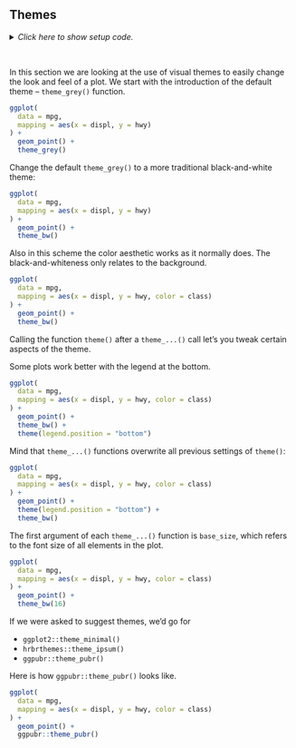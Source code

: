 ## Themes

<details><summary>*Click here to show setup code.*</summary>
```r
library(tidyverse)
library(nycflights13)

library(conflicted)
conflict_prefer("filter", "dplyr")
conflict_prefer("lag", "dplyr")

knitr::opts_chunk$set(fig.width = 8, fig.height = 5)
```
</details>

<br>

In this section we are looking at the use of visual themes to easily change the look and feel of a plot.
We start with the introduction of the default theme -- `theme_grey()` function.

```r
ggplot(
  data = mpg,
  mapping = aes(x = displ, y = hwy)
) +
  geom_point() +
  theme_grey()
```

Change the default `theme_grey()` to a more traditional black-and-white theme:

```r
ggplot(
  data = mpg,
  mapping = aes(x = displ, y = hwy)
) +
  geom_point() +
  theme_bw()
```

Also in this scheme the color aesthetic works as it normally does.
The black-and-whiteness only relates to the background.

```r
ggplot(
  data = mpg,
  mapping = aes(x = displ, y = hwy, color = class)
) +
  geom_point() +
  theme_bw()
```

Calling the function `theme()` after a `theme_...()` call let's you tweak certain aspects of the theme.

Some plots work better with the legend at the bottom.

```r
ggplot(
  data = mpg,
  mapping = aes(x = displ, y = hwy, color = class)
) +
  geom_point() +
  theme_bw() +
  theme(legend.position = "bottom")
```

Mind that `theme_...()` functions overwrite all previous settings of `theme()`:

```r
ggplot(
  data = mpg,
  mapping = aes(x = displ, y = hwy, color = class)
) +
  geom_point() +
  theme(legend.position = "bottom") +
  theme_bw()
```

The first argument of each `theme_...()` function is `base_size`, which refers to the font size of all elements in the plot.

```r
ggplot(
  data = mpg,
  mapping = aes(x = displ, y = hwy, color = class)
) +
  geom_point() +
  theme_bw(16)
```

If we were asked to suggest themes, we'd go for 

- `ggplot2::theme_minimal()` 
- `hrbrthemes::theme_ipsum()`
- `ggpubr::theme_pubr()`

Here is how `ggpubr::theme_pubr()` looks like.

```r
ggplot(
  data = mpg,
  mapping = aes(x = displ, y = hwy, color = class)
) +
  geom_point() +
  ggpubr::theme_pubr()
```
